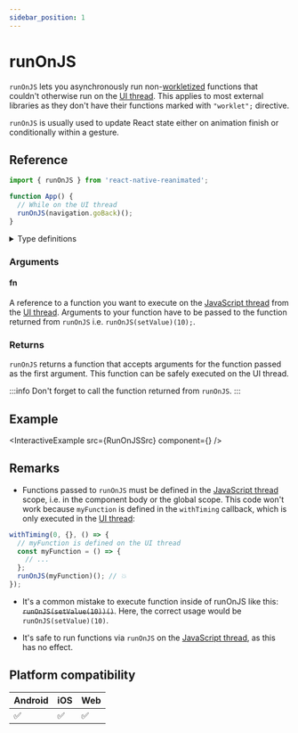 ```yaml
---
sidebar_position: 1
---
```


# runOnJS

`runOnJS` lets you asynchronously run non-[workletized](/docs/fundamentals/glossary#to-workletize) functions that couldn't otherwise run on the [UI thread](/docs/fundamentals/glossary#ui-thread). This applies to most external libraries as they don't have their functions marked with `"worklet";` directive.

`runOnJS` is usually used to update React state either on animation finish or conditionally within a gesture.

## Reference

```javascript
import { runOnJS } from 'react-native-reanimated';

function App() {
  // While on the UI thread
  runOnJS(navigation.goBack)();
}
```

<details>
<summary>Type definitions</summary>

```typescript
function runOnJS<A extends any[], R>(
  fn: (...args: A) => R
): (...args: Parameters<typeof fn>) => void;
```

</details>

### Arguments

#### fn

A reference to a function you want to execute on the [JavaScript thread](/docs/fundamentals/glossary#javascript-thread) from the [UI thread](/docs/fundamentals/glossary#ui-thread). Arguments to your function have to be passed to the function returned from `runOnJS` i.e. `runOnJS(setValue)(10);`.

### Returns

`runOnJS` returns a function that accepts arguments for the function passed as the first argument. This function can be safely executed on the UI thread.

:::info
Don't forget to call the function returned from `runOnJS`.
:::

## Example


<InteractiveExample src={RunOnJSSrc} component={<RunOnJS />} />

## Remarks

- Functions passed to `runOnJS` must be defined in the [JavaScript thread](/docs/fundamentals/glossary#javascript-thread) scope, i.e. in the component body or the global scope. This code won't work because `myFunction` is defined in the `withTiming` callback, which is only executed in the [UI thread](/docs/fundamentals/glossary#ui-thread):

<Indent>

```jsx
withTiming(0, {}, () => {
  // myFunction is defined on the UI thread
  const myFunction = () => {
    // ...
  };
  runOnJS(myFunction)(); // 💥
});
```

</Indent>

- It's a common mistake to execute function inside of runOnJS like this: ~~`runOnJS(setValue(10))()`~~. Here, the correct usage would be `runOnJS(setValue)(10)`.

- It's safe to run functions via `runOnJS` on the [JavaScript thread](/docs/fundamentals/glossary#javascript-thread), as this has no effect.

## Platform compatibility

<div className="compatibility">

| Android | iOS | Web |
| ------- | --- | --- |
| ✅      | ✅  | ✅  |

</div>
